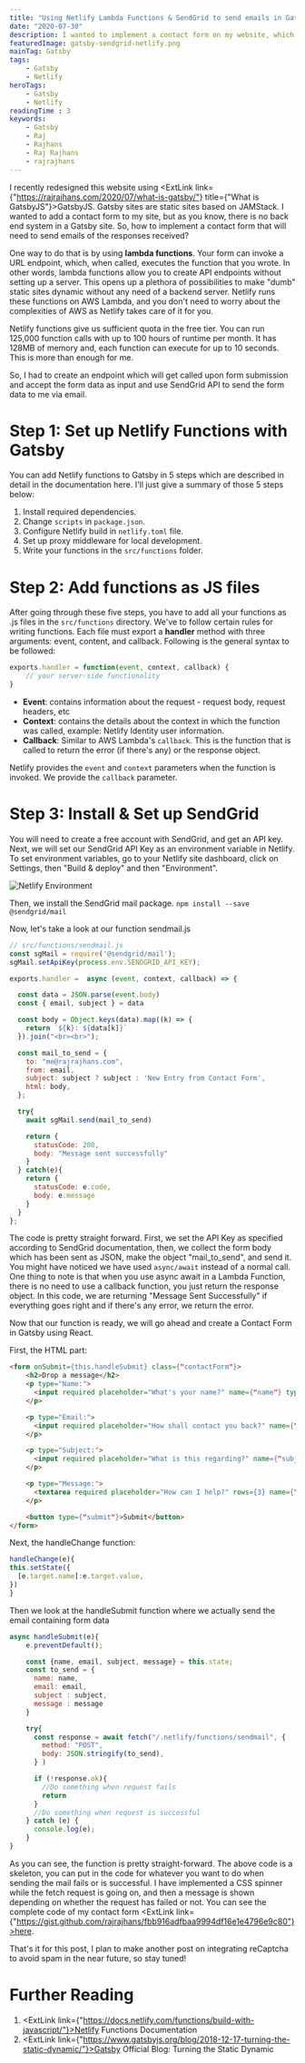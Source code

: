 ```yaml
---
title: "Using Netlify Lambda Functions & SendGrid to send emails in Gatsby"
date: "2020-07-30"
description: I wanted to implement a contact form on my website, which is developed using Gatsby. However, Gatsby sites are a static sites with no "backend". In this post, we will use Netlify's Lamba Functions with the SendGrid API to implement a Contact Form on static sites.
featuredImage: gatsby-sendgrid-netlify.png
mainTag: Gatsby
tags:
    - Gatsby
    - Netlify
heroTags:
    - Gatsby
    - Netlify
readingTime : 3
keywords:
    - Gatsby
    - Raj
    - Rajhans
    - Raj Rajhans
    - rajrajhans
---
```

I recently redesigned this website using <ExtLink link={"https://rajrajhans.com/2020/07/what-is-gatsby/"} title={"What is GatsbyJS"}>GatsbyJS</ExtLink>. Gatsby sites are static sites based on JAMStack.  I wanted to add a contact form to my site, but as you know, there is no back end system in a Gatsby site. So, how to implement a contact form that will need to send emails of the responses received?

One way to do that is by using <strong>lambda functions</strong>. Your form can invoke a URL endpoint, which, when called, executes the function that you wrote. In other words, lambda functions allow you to create API endpoints without setting up a server. This opens up a plethora of possibilities to make "dumb" static sites dynamic without any need of a backend server. Netlify runs these functions on AWS Lambda, and you don't need to worry about the complexities of AWS as Netlify takes care of it for you.

Netlify functions give us sufficient quota in the free tier. You can run 125,000 function calls with up to 100 hours of runtime per month. It has 128MB of memory and, each function can execute for up to 10 seconds. This is more than enough for me.

So, I had to create an endpoint which will get called upon form submission and accept the form data as input and use SendGrid API to send the form data to me via email.

# Step 1: Set up Netlify Functions with Gatsby

You can add Netlify functions to Gatsby in 5 steps which are described in detail in the documentation here. I'll just give a summary of those 5 steps below:
1. Install required dependencies.
2. Change `scripts` in `package.json`.
3. Configure Netlify build in `netlify.toml` file.
4. Set up proxy middleware for local development.
5. Write your functions in the `src/functions` folder.

# Step 2: Add functions as JS files

After going through these five steps, you have to add all your functions as .js files in the `src/functions` directory. We've to follow certain rules for writing functions. Each file must export a <strong>handler</strong> method with three arguments: event, content, and callback. Following is the general syntax to be followed:
```javascript
exports.handler = function(event, context, callback) {
    // your server-side functionality
}
```
- <strong>Event</strong>: contains information about the request - request body, request headers, etc
- <strong>Context</strong>: contains the details about the context in which the function was called, example: Netlify Identity user information.
- <strong>Callback</strong>: Similar to AWS Lambda's `callback`. This is the function that is called to return the error (if there's any) or the response object.

Netlify provides the `event` and `context` parameters when the function is invoked. We provide the `callback` parameter.

# Step 3: Install & Set up SendGrid

You will need to create a free account with SendGrid, and get an API key. Next, we will set our SendGrid API Key as an environment variable in Netlify. To set environment variables, go to your Netlify site dashboard, click on Settings, then "Build & deploy" and then "Environment".

<ImageWrapper>

![Netlify Environment](netlify-env.png)

</ImageWrapper>

Then, we install the SendGrid mail package.
`npm install --save @sendgrid/mail`

Now, let's take a look at our function sendmail.js

```javascript
// src/functions/sendmail.js
const sgMail = require('@sendgrid/mail');
sgMail.setApiKey(process.env.SENDGRID_API_KEY);

exports.handler =  async (event, context, callback) => {

  const data = JSON.parse(event.body)
  const { email, subject } = data

  const body = Object.keys(data).map((k) => {
    return `${k}: ${data[k]}`
  }).join("<br><br>");

  const mail_to_send = {
    to: "me@rajrajhans.com",
    from: email,
    subject: subject ? subject : 'New Entry from Contact Form',
    html: body,
  };

  try{
    await sgMail.send(mail_to_send)

    return {
      statusCode: 200,
      body: "Message sent successfully"
    }
  } catch(e){
    return {
      statusCode: e.code,
      body: e.message
    }
  }
};
```
The code is pretty straight forward. First, we set the API Key as specified according to SendGrid documentation, then, we collect the form body which has been sent as JSON, make the object "mail_to_send", and send it. You might have noticed we have used `async/await` instead of a normal call. One thing to note is that when you use async await in a Lambda Function, there is no need to use a callback function, you just return the response object. In this code, we are returning "Message Sent Successfully" if everything goes right and if there's any error, we return the error.

Now that our function is ready, we will go ahead and create a Contact Form in Gatsby using React.

First, the HTML part:

```html
<form onSubmit={this.handleSubmit} class={"contactForm"}>
    <h2>Drop a message</h2>
    <p type="Name:">
      <input required placeholder="What's your name?" name={"name"} type={"text"} value={this.state.name} onChange={this.handleChange}/>
    </p>

    <p type="Email:">
      <input required placeholder="How shall contact you back?" name={"email"} type={"email"} value={this.state.email} onChange={this.handleChange}/>
    </p>

    <p type="Subject:">
      <input required placeholder="What is this regarding?" name={"subject"} type={"text"} value={this.state.subject} onChange={this.handleChange}/>
    </p>

    <p type="Message:">
      <textarea required placeholder="How can I help?" rows={3} name={"message"} value={this.state.message} onChange={this.handleChange}/>
    </p>

    <button type={"submit"}>Submit</button>
</form>
```
Next, the handleChange function:
```javascript
handleChange(e){
this.setState({
  [e.target.name]:e.target.value,
})
}
```
Then we look at the handleSubmit function where we actually send the email containing form data
```javascript
async handleSubmit(e){
    e.preventDefault();

    const {name, email, subject, message} = this.state;
    const to_send = {
      name: name,
      email: email,
      subject : subject,
      message : message
    }

    try{
      const response = await fetch("/.netlify/functions/sendmail", {
        method: "POST",
        body: JSON.stringify(to_send),
      } )

      if (!response.ok){
        //Do something when request fails
        return
      }
      //Do something when request is successful
    } catch (e) {
      console.log(e);
    }
}
```
As you can see, the function is pretty straight-forward. The above code is a skeleton, you can put in the code for whatever you want to do when sending the mail fails or is successful. I have implemented a CSS spinner while the fetch request is going on, and then a message is shown depending on whether the request has failed or not. You can see the complete code of my contact form <ExtLink link={"https://gist.github.com/rajrajhans/fbb916adfbaa9994df16e1e4796e9c80"}>here</ExtLink>.

That's it for this post, I plan to make another post on integrating reCaptcha to avoid spam in the near future, so stay tuned!

# Further Reading

1. <ExtLink link={"https://docs.netlify.com/functions/build-with-javascript/"}>Netlify Functions Documentation</ExtLink>
1. <ExtLink link={"https://www.gatsbyjs.org/blog/2018-12-17-turning-the-static-dynamic/"}>Gatsby Official Blog: Turning the Static Dynamic</ExtLink>
